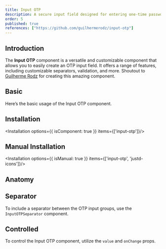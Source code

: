 ```yaml
---
title: Input OTP
description: A secure input field designed for entering one-time passwords (OTP), typically split into multiple boxes for better readability and user experience.
order: 5
published: true
references: ["https://github.com/guilhermerodz/input-otp"]
---
```


## Introduction
The **Input OTP** component is a versatile and customizable component that allows you to easily create an OTP input field. It offers a range of features, including customizable separators, validation, and more. Shoutout to [Guilherme Rodz](https://github.com/guilhermerodz) for creating this amazing component.

## Basic
Here’s the basic usage of the Input OTP component.

<How toUse="forms/input-otp/input-otp-demo"/>

## Installation
<Installation options={{ isComponent: true }} items={['input-otp']}/>

## Manual Installation
<Installation options={{ isManual: true }} items={['input-otp', 'justd-icons']}/>
<SourceCode toShow='input-otp'/>

## Anatomy
<Anatomy show='input-otp-anatomy'/>

## Separator
To include a separator between the OTP input groups, use the `InputOTPSeparator` component.

<How toUse="forms/input-otp/input-otp-separator-demo"/>

## Controlled
To control the Input OTP component, utilize the `value` and `onChange` props.

<How toUse="forms/input-otp/input-otp-controlled-demo"/>
